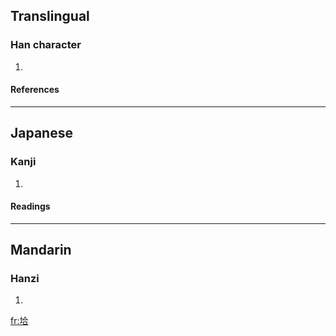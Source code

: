 ==Translingual==
===Han character===
{{Han char|rn=32|rad=土|as=06|sn=9|four=4816<sub>1</sub>|canj=土人一口 (GOMR)}}
# {{defn|Han}}
====References====
{{Han ref|kx=0228.240|dkj=05063|dj=0464.200|hdz=10440.040|uh=57A5|ud=22437|bh=CE5C|bd=52828}}
----
==Japanese==
===Kanji===
{{ja-kanji|grade=|rs=土06}}
# {{defn|Japanese}} 
====Readings====
{{ja-readings|on=[[きょう]] (kyō), [[こう]] (kō)|kun=}}
----
==Mandarin==
===Hanzi===
{{cmn-hanzi|pin=[[xié]] (xie2)|wg=hsieh<sup>2</sup>}}
# {{defn|Mandarin}}

[[fr:垥]]